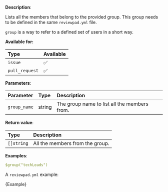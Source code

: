 
**Description**:

Lists all the members that belong to the provided group. This group needs to be defined in the same `reviewpad.yml` file.

`group` is a way to refer to a defined set of users in a short way.

**Available for:**

| Type           | Available |
| :------------- | :-------- |
| `issue`        | ✅        |
| `pull_request` | ✅        |

**Parameters**:

| Parameter    | Type   | Description                                  |
| :----------- | :----- | :------------------------------------------- |
| `group_name` | string | The group name to list all the members from. |

**Return value**:

| Type       | Description                     |
| :--------- | :------------------------------ |
| `[]string` | All the members from the group. |

**Examples**:

```yml
$group("techLeads")
```

A `reviewpad.yml` example:

<CodeBlock language="yml">{Example}</CodeBlock>
